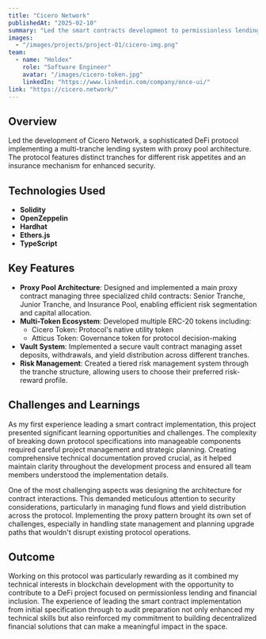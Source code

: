 ```yaml
---
title: "Cicero Network"
publishedAt: "2025-02-10"
summary: "Led the smart contracts development to permissionless lending implmentation."
images:
  - "/images/projects/project-01/cicero-img.png"
team:
  - name: "Holdex"
    role: "Software Engineer"
    avatar: "/images/cicero-token.jpg"
    linkedIn: "https://www.linkedin.com/company/once-ui/"
link: "https://cicero.network/"
---
```


## Overview

Led the development of Cicero Network, a sophisticated DeFi protocol implementing a multi-tranche lending system with proxy pool architecture. The protocol features distinct tranches for different risk appetites and an insurance mechanism for enhanced security.

## Technologies Used

- **Solidity**
- **OpenZeppelin**
- **Hardhat**
- **Ethers.js**
- **TypeScript**

## Key Features

- **Proxy Pool Architecture**: Designed and implemented a main proxy contract managing three specialized child contracts: Senior Tranche, Junior Tranche, and Insurance Pool, enabling efficient risk segmentation and capital allocation.
- **Multi-Token Ecosystem**: Developed multiple ERC-20 tokens including:
  - Cicero Token: Protocol's native utility token
  - Atticus Token: Governance token for protocol decision-making
- **Vault System**: Implemented a secure vault contract managing asset deposits, withdrawals, and yield distribution across different tranches.
- **Risk Management**: Created a tiered risk management system through the tranche structure, allowing users to choose their preferred risk-reward profile.

## Challenges and Learnings

As my first experience leading a smart contract implementation, this project presented significant learning opportunities and challenges. The complexity of breaking down protocol specifications into manageable components required careful project management and strategic planning. Creating comprehensive technical documentation proved crucial, as it helped maintain clarity throughout the development process and ensured all team members understood the implementation details.

One of the most challenging aspects was designing the architecture for contract interactions. This demanded meticulous attention to security considerations, particularly in managing fund flows and yield distribution across the protocol. Implementing the proxy pattern brought its own set of challenges, especially in handling state management and planning upgrade paths that wouldn't disrupt existing protocol operations.

## Outcome

Working on this protocol was particularly rewarding as it combined my technical interests in blockchain development with the opportunity to contribute to a DeFi project focused on permissionless lending and financial inclusion. The experience of leading the smart contract implementation from initial specification through to audit preparation not only enhanced my technical skills but also reinforced my commitment to building decentralized financial solutions that can make a meaningful impact in the space.